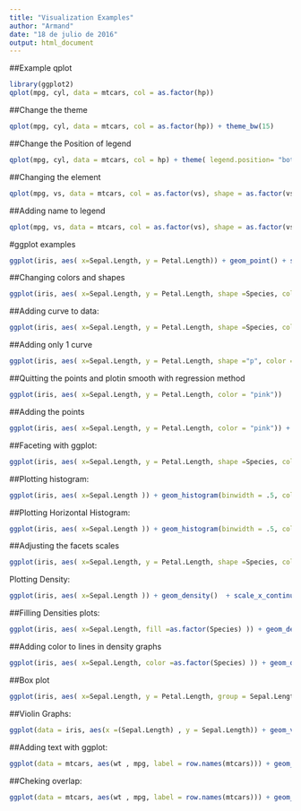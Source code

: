 ---
title: "Visualization Examples"
author: "Armand"
date: "18 de julio de 2016"
output: html_document
---


##Example qplot

```{r}
library(ggplot2)
qplot(mpg, cyl, data = mtcars, col = as.factor(hp))
```

##Change the theme

```{r}
qplot(mpg, cyl, data = mtcars, col = as.factor(hp)) + theme_bw(15)

```


##Change the Position of legend

```{r}
qplot(mpg, cyl, data = mtcars, col = hp) + theme( legend.position= "bottom")

```


##Changing the element

```{r}
qplot(mpg, vs, data = mtcars, col = as.factor(vs), shape = as.factor(vs)  ) + theme( legend.position= "bottom")

```

##Adding name to legend

```{r}

qplot(mpg, vs, data = mtcars, col = as.factor(vs), shape = as.factor(vs)  ) + theme( legend.position= "bottom")+ scale_shape_discrete(name = "vs") + scale_color_discrete(name ="VS2")
```

#ggplot examples

```{r}

ggplot(iris, aes( x=Sepal.Length, y = Petal.Length)) + geom_point() + scale_x_continuous("Longitud")

```


##Changing colors and shapes

```{r}
ggplot(iris, aes( x=Sepal.Length, y = Petal.Length, shape =Species, color = Species)) + geom_point()  + scale_x_continuous("Longitud")

```


##Adding curve to data:

```{r}

ggplot(iris, aes( x=Sepal.Length, y = Petal.Length, shape =Species, color = Species)) + geom_point()  + scale_x_continuous("Longitud") + geom_smooth(se = FALSE)

```


##Adding only 1 curve

```{r}

ggplot(iris, aes( x=Sepal.Length, y = Petal.Length, shape ="p", color = "pink")) + geom_point()  + scale_x_continuous("Longitud") + geom_smooth(se = TRUE)

```

##Quitting the points and plotin smooth with regression method

```{r}

ggplot(iris, aes( x=Sepal.Length, y = Petal.Length, color = "pink"))   + scale_x_continuous("Longitud") + geom_smooth(se = TRUE, method = lm)


```


##Adding the points

```{r}

ggplot(iris, aes( x=Sepal.Length, y = Petal.Length, color = "pink")) + geom_point()  + scale_x_continuous("Longitud") + geom_smooth(se = TRUE, method = lm)

```

##Faceting with ggplot:

```{r}

ggplot(iris, aes( x=Sepal.Length, y = Petal.Length, shape =Species, color = Species)) + geom_point()  + scale_x_continuous(" Sepal Length ")+ scale_y_continuous("Petal Length") + geom_smooth(se = FALSE, method = lm) + facet_wrap(~Species)+ ggtitle("Relationship Between Sepal Lenght vs Petal length")  

```


##Plotting histogram:

```{r}

ggplot(iris, aes( x=Sepal.Length )) + geom_histogram(binwidth = .5, colour="black", fill ="white")  + scale_x_continuous(" Sepal Length ")+ scale_y_continuous("Petal Length") + ggtitle("Relationship Between Sepal Lenght vs Petal length") 

```

##Plotting Horizontal Histogram:

```{r}

ggplot(iris, aes( x=Sepal.Length )) + geom_histogram(binwidth = .5, colour="black", fill ="white")  + scale_x_continuous(" Sepal Length ")+ scale_y_continuous("Petal Length") + ggtitle("Relationship Between Sepal Lenght vs Petal length") + coord_flip()

```

##Adjusting the facets scales

```{r}

ggplot(iris, aes( x=Sepal.Length, y = Petal.Length, shape =Species, color = Species)) + geom_point()  + scale_x_continuous(" Sepal Length ")+ scale_y_continuous("Petal Length") + geom_smooth(se = FALSE, method = lm) + facet_wrap(~Species, scale="free_y")+  ggtitle("Relationship Between Sepal Lenght vs Petal length") 

```



Plotting Density:

```{r}
ggplot(iris, aes( x=Sepal.Length )) + geom_density()  + scale_x_continuous(" Sepal Length ")+ scale_y_continuous("Petal Length") + ggtitle("Relationship Between Sepal Lenght vs Petal length")

```

##Filling Densities plots:
```{r}

ggplot(iris, aes( x=Sepal.Length, fill =as.factor(Species) )) + geom_density()  + scale_x_continuous(" Sepal Length ")+ scale_y_continuous("Petal Length") + ggtitle("Relationship Between Sepal Lenght vs Petal length")+ scale_fill_discrete(name = "Species")

```


##Adding color to lines in density graphs

```{r}

ggplot(iris, aes( x=Sepal.Length, color =as.factor(Species) )) + geom_density()  + scale_x_continuous(" Sepal Length ")+ scale_y_continuous("Petal Length") + ggtitle("Relationship Between Sepal Lenght vs Petal length")+ scale_fill_discrete(name = "Species")

```



##Box plot

```{r}

ggplot(iris, aes( x=Sepal.Length, y = Petal.Length, group = Sepal.Length )) + geom_boxplot() + ggtitle("Relationship Between Sepal Lenght vs Petal length")

```



##Violin Graphs:

```{r}

ggplot(data = iris, aes(x =(Sepal.Length) , y = Sepal.Length)) + geom_violin() + ggtitle("Relationship Between Sepal Lenght vs Petal length")

```


##Adding text with ggplot:
```{r}

ggplot(data = mtcars, aes(wt , mpg, label = row.names(mtcars))) + geom_point()+ ggtitle("Relationship Between Sepal Lenght vs Petal length")+ geom_text()

```


##Cheking overlap:

```{r}

ggplot(data = mtcars, aes(wt , mpg, label = row.names(mtcars))) + geom_point()+ ggtitle("Relationship Between Sepal Lenght vs Petal length")+ geom_text( check_overlap = TRUE)

```


